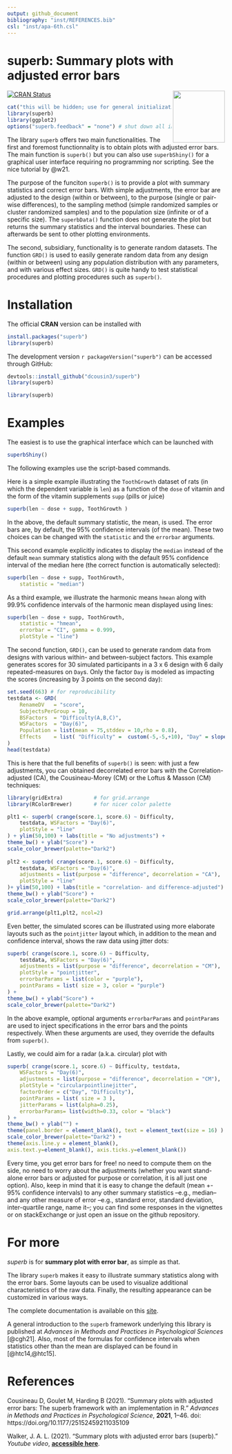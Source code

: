 ```yaml
---
output: github_document
bibliography: "inst/REFERENCES.bib"
csl: "inst/apa-6th.csl"
---
```


# superb: Summary plots with adjusted error bars
 <img src="logo.png" align="right" alt="" width="120" />

<!-- badges: start -->
[![CRAN Status](https://www.r-pkg.org/badges/version/superb)](https://cran.r-project.org/package=superb)
<!-- badges: end -->

```r
cat("this will be hidden; use for general initializations.\n")
library(superb)
library(ggplot2)
options("superb.feedback" = "none") # shut down all information
```

The library `superb`  offers two main functionalities. The first and foremost functionnality
is to obtain plots with adjusted error bars. The main function is `superb()`
but you can also use `superbShiny()` for a graphical user interface requiring
no programming nor scripting.  See the nice tutorial by @w21.

The purpose of the funciton `superb()` is to provide a plot with 
summary statistics and correct
error bars. With simple adjustments, the error bar are adjusted
to the design (within or between), to the purpose (single or pair-wise differences),
to the sampling method (simple randomized samples or cluster
randomized samples) and to the population size (infinite or of a specific
 size). The `superbData()` function does not generate the plot but returns the 
summary statistics and the interval boundaries. These can afterwards
be sent to other plotting environments.

The second, subsidiary, functionality is to generate random datasets. The function 
`GRD()` is used to easily generate random data from any design (within or between) using
any population distribution with any parameters, and with various 
effect sizes. `GRD()` is quite handy to test statistical procedures and plotting procedures 
such as `superb()`.

# Installation

The official **CRAN** version can be installed with 

```r
install.packages("superb")
library(superb)
```

The development version `r packageVersion("superb")` can be accessed through GitHub:

```r
devtools::install_github("dcousin3/superb")
library(superb)
```

```r
library(superb)
```

# Examples

The easiest is to use the graphical interface which can be 
launched with 

```r
superbShiny()
```

The following examples use the script-based commands.

Here is a simple example illustrating the ``ToothGrowth`` dataset
of rats  (in which the dependent variable is `len`) 
as a function of the `dose` of 
vitamin and the form of the vitamin supplements `supp` (pills or juice)

```r
superb(len ~ dose + supp, ToothGrowth )
```

In the above, the default summary statistic, the mean, is used. The error
bars are, by default, the 95% confidence intervals (of the mean). These two choices
can be changed with the `statistic` and the `errorbar` arguments.

This second example explicitly indicates to display the 
`median` instead of the default `mean` summary statistics along with the default 95% confidence interval of the median here (the correct
function is automatically selected):

```r
superb(len ~ dose + supp, ToothGrowth,
    statistic = "median")
```

As a third example, we illustrate the  harmonic means
`hmean` along with 99.9% confidence intervals of the harmonic
mean displayed using lines:

```r
superb(len ~ dose + supp, ToothGrowth,
    statistic = "hmean", 
    errorbar = "CI", gamma = 0.999,
    plotStyle = "line")
```

The second function, `GRD()`, can be used to generate random data
from designs with various within- and between-subject factors.
This example generates scores for 30 simulated participants in 
a 3 x 6 design with 6 daily repeated-measures on `Day`s. Only
the factor `Day` is modeled as impacting the scores (increasing by 3 points on the 
second day):

```r
set.seed(663) # for reproducibility
testdata <- GRD(
    RenameDV   = "score", 
    SubjectsPerGroup = 10, 
    BSFactors  = "Difficulty(A,B,C)", 
    WSFactors  = "Day(6)",
    Population = list(mean = 75,stddev = 10,rho = 0.8),
    Effects    = list( "Difficulty" =  custom(-5,-5,+10), "Day" = slope(3) )
) 
head(testdata)
```

This is here that the full benefits of `superb()` is seen: with
just a few adjustments, you can obtained decorrelated error bars
with the Correlation-adjusted (CA), the Cousineau-Morey (CM) or 
the Loftus & Masson (CM) techniques:

```r
library(gridExtra)          # for grid.arrange
library(RColorBrewer)       # for nicer color palette

plt1 <- superb( crange(score.1, score.6) ~ Difficulty, 
    testdata, WSFactors = "Day(6)",
    plotStyle = "line"
) + ylim(50,100) + labs(title = "No adjustments") +
theme_bw() + ylab("Score") +
scale_color_brewer(palette="Dark2")
    
plt2 <- superb( crange(score.1, score.6) ~ Difficulty, 
    testdata, WSFactors = "Day(6)",
    adjustments = list(purpose = "difference", decorrelation = "CA"),
    plotStyle = "line"
)+ ylim(50,100) + labs(title = "correlation- and difference-adjusted") +
theme_bw() + ylab("Score") +
scale_color_brewer(palette="Dark2")

grid.arrange(plt1,plt2, ncol=2)
```

Even better, the simulated scores can be illustrated using 
more elaborate layouts such as the ``pointjitter`` layout which, 
in addition to the mean and confidence interval, shows the raw 
data using jitter dots:

```r
superb( crange(score.1, score.6) ~ Difficulty, 
    testdata, WSFactors = "Day(6)",
    adjustments = list(purpose = "difference", decorrelation = "CM"),
    plotStyle = "pointjitter",
    errorbarParams = list(color = "purple"),
    pointParams = list( size = 3, color = "purple")
) +
theme_bw() + ylab("Score") +
scale_color_brewer(palette="Dark2")
```

In the above example, optional arguments ``errorbarParams`` and ``pointParams``
are used to inject specifications in the error bars and the points respectively.
When these arguments are used, they override the defaults from ``superb()``.

Lastly, we could aim for a radar (a.k.a. circular) plot with

```r
superb( crange(score.1, score.6) ~ Difficulty, testdata, 
    WSFactors = "Day(6)",
    adjustments = list(purpose = "difference", decorrelation = "CM"),
    plotStyle = "circularpointlinejitter",
    factorOrder = c("Day", "Difficulty"),
    pointParams = list( size = 3 ),
    jitterParams = list(alpha=0.25),
    errorbarParams= list(width=0.33, color = "black")
) +
theme_bw() + ylab("") +
theme(panel.border = element_blank(), text = element_text(size = 16) ) +
scale_color_brewer(palette="Dark2") +
theme(axis.line.y = element_blank(), 
axis.text.y=element_blank(), axis.ticks.y=element_blank())
```

Every time, you get error bars for free! no need to compute them on the side, no 
need to worry about the adjustments (whether you want stand-alone error
bars or adjusted for purpose or correlation, it is all just one option).
Also, keep in mind that it is easy to change the default (mean +- 95%
confidence intervals) to any other summary statistics --e.g., median-- and 
any other measure of error --e.g., standard error, standard deviation,
inter-quartile range, name it--; you can find some responses in the vignettes
or on stackExchange or just open an issue on the github repository.

# For more

_superb_ is for __summary plot with error bar__, as simple as that.

The library `superb` makes it easy to illustrate summary statistics 
along with the error bars. Some layouts can be used to visualize additional
characteristics of the raw data. Finally, the resulting appearance can be customized 
in various ways.

The complete documentation is available on this [site](https://dcousin3.github.io/superb/).

A general introduction to the `superb` framework underlying this 
library is published
at *Advances in Methods and Practices in Psychological Sciences* [@cgh21]. Also, most of the formulas for confidence intervals when statistics other than the mean are displayed can be found in [@htc14,@htc15].

# References

<p>Cousineau D, Goulet M, Harding B (2021).
"Summary plots with adjusted error bars: The superb framework with an implementation in R."
<em>Advances in Methods and Practices in Psychological Science</em>, <b>2021</b>, 1--46.
doi: https://doi.org/10.1177/25152459211035109
</p>
<p>Walker, J. A. L. (2021).
"Summary plots with adjusted error bars (superb)."
<em>Youtube video</em>, <b><a href="https://www.youtube.com/watch?v=rw_6ll5nVus">accessible here</a></b>.
</p>
